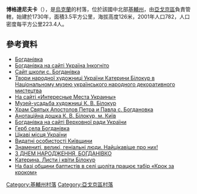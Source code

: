 {{no footnotes|time=2018-01-27T06:25:50+00:00}}
<!-- 檔案不存在 [[Image:Меморіальний_музей-садиба_Катерини_Білокур.jpg|right]] -->

{{coord|50|13|4|N|32|0|46|E|scale:30000|display=title}}

'''博格達尼夫卡'''（{{lang-uk|Богданівка}}），是[[烏克蘭|烏克蘭]]的村落，位於該國中北部[[基輔州|基輔州]]，由[[亞戈京區|亞戈京區]]負責管轄，始建於1730年，面積3.5平方公里，海拔高度126米，2001年人口782，人口密度每平方公里223.4人。

==參考資料==
*[http://w1.c1.rada.gov.ua/pls/z7503/A005?rdat1=27.11.2014&rf7571=14879 Богданівка]
* [http://ukrainaincognita.com/kyivska-oblast/yagotynskyi-raion/bogdanivka/bogdanivka Богданівка на сайті Україна Інкогніто] {{Wayback|url=http://ukrainaincognita.com/kyivska-oblast/yagotynskyi-raion/bogdanivka/bogdanivka |date=20200105184622 }}
* [http://bohdanivka-yahotyn-nvk.edukit.kiev.ua/informaciya_pro_zaklad/istoriya/year/2014/month/12/ Сайт школи с. Богданівка]
* [http://www.mundm.kiev.ua/COLLECTN/BILOKUR.HTM Твори народної художниці України Катерини Білокур в Національному музею українського народного декоративного мистецтва] {{Wayback|url=http://www.mundm.kiev.ua/COLLECTN/BILOKUR.HTM |date=20201212043206 }}
* [http://interestingukraine.kiev.ua/kievskaya-oblast/yagotinskij-rajon/bogdanovka/ На сайті «Интересные Места Украины»] {{Wayback|url=http://interestingukraine.kiev.ua/kievskaya-oblast/yagotinskij-rajon/bogdanovka/ |date=20200205203311 }}
* [http://www.v-selo.com.ua/category/interesnoe-ryadom/muzej-usadba-k-bilokur Музей-усадьба художниці К. В. Білокур]{{dead link|date=2017年11月 |bot=InternetArchiveBot |fix-attempted=yes }}
* [http://bogdanovka.prihod.ru/history Храм Святых Апостолов Петра и Павла с. Богдановка] {{Wayback|url=http://bogdanovka.prihod.ru/history |date=20190913182647 }}
* [http://ww.shukach.com/uk/node/36135 Анотаційна дошка К. В. Білокур, м. Київ]{{Wayback|url=http://ww.shukach.com/uk/node/36135 |date=20160307095241 }}
* [http://w1.c1.rada.gov.ua/pls/z7502/A005?rf7571=14879 Богданівка на сайті Верховної ради України]{{dead link|date=2017年11月 |bot=InternetArchiveBot |fix-attempted=yes }}
* [http://www.heraldicum.ru/ukraine/towns/bogdanov.htm Герб села Богданівка] {{Wayback|url=http://www.heraldicum.ru/ukraine/towns/bogdanov.htm |date=20170529220133 }}
* [http://ua.interestingukraine.kiev.ua/kyjivska-oblast/yahotynskyj-rajon/bohdanivka/ Цікаві місця України] {{Wayback|url=http://ua.interestingukraine.kiev.ua/kyjivska-oblast/yahotynskyj-rajon/bohdanivka/ |date=20200723095033 }}
* [https://web.archive.org/web/20160304130044/http://www.kyivshchyna.org.ua/vidatni-osobistosti-kijivshchini/280-yagotinshchina-katerina-bilokur Видатні особистості Київщини]
* [https://web.archive.org/web/20170223070537/http://100v.com.ua/uk/Katerina-Bilokur-person Знамениті, великі, геніальні люди. Найцікавіше про них!]
* [http://www.yagvisti.org.ua/?p=1566 З ДНЕМ НАРОДЖЕННЯ, БОГДАНІВКО]{{dead link|date=2017年11月 |bot=InternetArchiveBot |fix-attempted=yes }}
* [https://web.archive.org/web/20150612093633/http://dyvensvit.org/articles/1216.html Катерина. Листи і квіти Білокур]
* [http://www.vnebo.in.ua/photo/2013_07_27_tabir_u_seli_bogdanivka_jagotinskogo_rajonu/19-5 На базі общини баптистів в селі щоліта працює табір «Крок за кроком»] {{Wayback|url=http://www.vnebo.in.ua/photo/2013_07_27_tabir_u_seli_bogdanivka_jagotinskogo_rajonu/19-5 |date=20160305020600 }}

{{DEFAULTSORT:Богданівка}}
[[Category:基輔州村落|Category:基輔州村落]]
[[Category:亞戈京區村落|Category:亞戈京區村落]]


{{Kiev-geo-stub}}